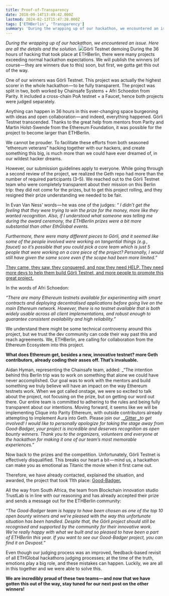 ```yaml
---
title: Proof-of-Transparency
date: 2018-09-14T13:49:42.000Z
lastmod: 2024-02-13T15:47:28.000Z
tags: ['ETHBerlin', 'Transparency']
summary: 'During the wrapping up of our hackathon, we encountered an issue. Here are all the details and the solution.'
---
```


_During the wrapping up of our hackathon, we encountered an issue. Here are all the details and the solution._
![](/static/images/2018/judging.jpg)Görli Testnet demoing
During the 36 hours of hacking that took place at ETHBerlin, there were many projects exceeding normal hackathon expectations. We will publish the winners (of course — they are winners due to this) soon, but first, we gotta get this out of the way.

One of our winners was Görli Testnet. This project was actually the highest scorer in the whole hackathon — to be fully transparent. The project was split in two, both worked by Chainsafe Systems + Afri Schoedon from Parity. It included a cross-chain PoA testnet + a Faucet, hence both projects were judged separately.

Anything can happen in 36 hours in this ever-changing space burgeoning with ideas and open collaboration — and indeed, everything happened. Görli Testnet transcended. Thanks to the great help from mentors from Parity and Martin Holst-Swende from the Ethereum Foundation, it was possible for the project to become larger than ETHBerlin.

We cannot be prouder. To facilitate these efforts from both seasoned “ethereum veterans” hacking together with our hackers, and create something this big, is much more than we could have ever dreamed of, in our wildest hacker dreams.

However, our submission guidelines apply to everyone. While going through a second review of the project, we realized the Geth repo had more than the number of required participants (3–5). We reached out to the Görli Testnet team who were completely transparent about their mission on this Berlin trip: they did not come for the prizes, but to get this project rolling, and they resigned their prize understanding we needed to be fair.

In Evan Van Ness’ words — he was one of the judges: _“ I didn’t get the feeling that they were trying to win the prize for the money, more like they wanted recognition. Also, if I understood what someone was telling me during the award ceremony, the ETHBerlin prizes were a bit more substantial than other EthGlobal events._

_Furthermore, there were many different pieces to Görli, and it seemed like some of the people involved were working on tangential things (e.g., faucet) so it’s possible that you could pick a core team which is just 5 people that were working on a core piece of the project? Personally, I would still have given the same score even if the scope had been more limited.”_

[They came, they saw, they conquered, and now they need HELP. They need more devs to help them build Görli Testnet, and more people to promote this great project.](https://dev.to/5chdn/the-grli-testnet-proposal---a-call-for-participation-58pf)

In the words of Afri Schoedon:

_“There are many Ethereum testnets available for experimenting with smart contracts and deploying decentralised applications before going live on the main Ethereum network. However, there is no testnet available that is both widely usable across all client implementations, and robust enough to guarantee consistent availability and high reliability.”_

We understand there might be some technical controversy around this project, but we trust the dev community can code their way past this and reach agreements. We, ETHBerlin, are calling for collaboration from the Ethereum Ecosystem into this project.

**What does Ethereum get, besides a new, innovative testnet? more Geth contributors, already coding their asses off. That’s invaluable.**

Aidan Hyman, representing the Chainsafe team, added: _“The intention behind this Berlin trip was to work on something that alone we could have never accomplished. Our goal was to work with the mentors and build something we truly believe will have an impact on the way Ethereum testnets work. When we got called onstage, we were so excited to talk about the project, not focusing on the prize, but on getting our word out there. Our entire team is committed to adhering to the rules and being fully transparent about our intentions. Moving forward, it seems like we will be implementing Clique into Parity Ethereum, with outside contributors already attempting to implement Aura into Geth. Please join our _[_Gitter _](https://gitter.im/goerli/)_to get involved! I would like to personally apologize for taking the stage away from Good-Badger, your project is incredible and deserves recognition as open bounty winners. Thank you to the organizers, volunteers and everyone at the hackathon for making it one of our team’s most memorable experiences.”_

Now back to the prizes and the competition. Unfortunately, Görli Testnet is effectively disqualified. This breaks our heart a bit — mind us, a hackathon can make you as emotional as Titanic the movie when it first came out.

Therefore, we have already contacted, explained the situation, and awarded, the project that took 11th place: [Good-Badger.](https://devpost.com/software/good-badger)

All the way from South Africa, the team from Blockchain innovation studio TrustLab is in line with our reasoning and has already accepted their prize and sends a message out for the ETHBerlin community:

_“The Good-Badger team is happy to have been chosen as one of the top 10 open bounty winners and we’re pleased with the way this unfortunate situation has been handled. Despite that, the Görli project should still be recognised and supported by the community for their innovative work. We’re really happy with what we built and so pleased to have been a part of ETHBerlin this year. If you want to see our Good-Badger project, you can find it on Devpost.”_

Even though our judging process was an improved, feedback-based revisit of all ETHGlobal hackathons judging processes; at the time of the truth, emotions play a big role, and these mistakes can happen. Luckily, we are all in this together and we were able to solve this.

**We are incredibly proud of these two teams — and now that we have gotten this out of the way, stay tuned for our next post on the other winners!**
